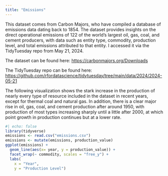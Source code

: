 ```yaml
---
title: "Emissions"
---
```


This dataset comes from Carbon Majors, who have compiled a database of emissions data dating back to 1854. The dataset provides insights on the direct operational emissions of 122 of the world's largest oil, gas, coal, and cement producers, with data such as entity type, commodity, production level, and total emissions attributed to that entity. I accessed it via the TidyTuesday repo from May 21, 2024.

The dataset can be found here: <https://carbonmajors.org/Downloads>

The TidyTuesday repo can be found here: <https://github.com/rfordatascience/tidytuesday/tree/main/data/2024/2024-05-21>

The following visualization shows the stark increase in the production of nearly every type of resource included in the dataset in recent years, except for thermal coal and natural gas. In addition, there is a clear major rise in oil, gas, coal, and cement production after around 1950, with production of most types increasing sharply until a little after 2000, at which point growth in production continues but at a lower rate.

```r
#| echo: false
library(tidyverse)
emissions <- read.csv("emissions.csv")
emissions <- mutate(emissions, production_value)
ggplot(emissions) +
  geom_line(aes(x= year, y = production_value)) +
  facet_wrap(~ commodity, scales = "free_y") +
  labs(
    x = "Year",
    y = "Production Level")
```
